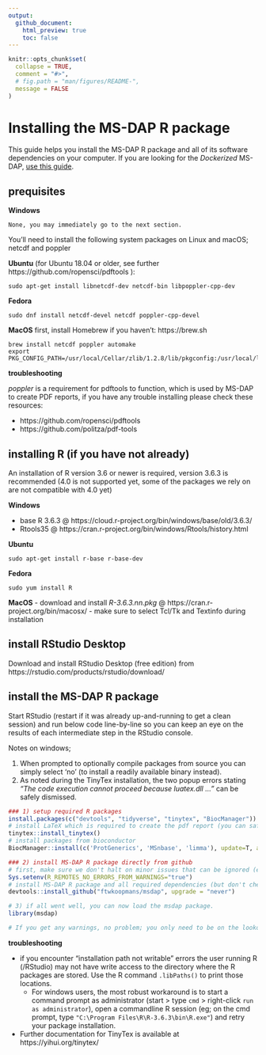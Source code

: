 ```yaml
---
output:
  github_document:
    html_preview: true
    toc: false
---
```


```r
knitr::opts_chunk$set(
  collapse = TRUE,
  comment = "#>",
  # fig.path = "man/figures/README-",
  message = FALSE
)
```


# Installing the MS-DAP R package

This guide helps you install the MS-DAP R package and all of its software dependencies on your computer. If you are looking for the _Dockerized_ MS-DAP, [use this guide](docker.md).


## prequisites

**Windows**
```
None, you may immediately go to the next section.
```

You'll need to install the following system packages on Linux and macOS; netcdf and poppler

**Ubuntu** (for Ubuntu 18.04 or older, see further https://github.com/ropensci/pdftools ):
```
sudo apt-get install libnetcdf-dev netcdf-bin libpoppler-cpp-dev
```

**Fedora**
```
sudo dnf install netcdf-devel netcdf poppler-cpp-devel
```

**MacOS**
first, install Homebrew if you haven't:  https://brew.sh
```
brew install netcdf poppler automake
export PKG_CONFIG_PATH=/usr/local/Cellar/zlib/1.2.8/lib/pkgconfig:/usr/local/lib/pkgconfig:/opt/X11/lib/pkgconfig
```

**troubleshooting**

_poppler_ is a requirement for pdftools to function, which is used by MS-DAP to create PDF reports, if you have any trouble installing please check these resources:

- https://github.com/ropensci/pdftools
- https://github.com/politza/pdf-tools



## installing R (if you have not already)

An installation of R version 3.6 or newer is required, version 3.6.3 is recommended (4.0 is not supported yet, some of the packages we rely on are not compatible with 4.0 yet)

**Windows**

- base R 3.6.3 @ https://cloud.r-project.org/bin/windows/base/old/3.6.3/
- Rtools35 @ https://cran.r-project.org/bin/windows/Rtools/history.html

**Ubuntu**
```
sudo apt-get install r-base r-base-dev
```

**Fedora**
```
sudo yum install R
```

**MacOS**
- download and install _R-3.6.3.nn.pkg_ @ https://cran.r-project.org/bin/macosx/
- make sure to select Tcl/Tk and Textinfo during installation


## install RStudio Desktop

Download and install RStudio Desktop (free edition) from https://rstudio.com/products/rstudio/download/



## install the MS-DAP R package

Start RStudio (restart if it was already up-and-running to get a clean session) and run below code line-by-line so you can keep an eye on the results of each intermediate step in the RStudio console.

Notes on windows; 

1) When prompted to optionally compile packages from source you can simply select 'no' (to install a readily available binary instead). 
2) As noted during the TinyTex installation, the two popup errors stating _"The code execution cannot proceed because luatex.dll ..."_ can be safely dismissed.


```r
### 1) setup required R packages
install.packages(c("devtools", "tidyverse", "tinytex", "BiocManager"))
# install LaTeX which is required to create the pdf report (you can safely dismiss both popup errors)
tinytex::install_tinytex()
# install packages from bioconductor
BiocManager::install(c('ProtGenerics', 'MSnbase', 'limma'), update=T, ask=F)

### 2) install MS-DAP R package directly from github
# first, make sure we don't halt on minor issues that can be ignored (eg; your R installation is a minor version behind)
Sys.setenv(R_REMOTES_NO_ERRORS_FROM_WARNINGS="true")
# install MS-DAP R package and all required dependencies (but don't check for updates on all packages, to minimize complexity)
devtools::install_github("ftwkoopmans/msdap", upgrade = "never")

# 3) if all went well, you can now load the msdap package.
library(msdap)

# If you get any warnings, no problem; you only need to be on the lookout for errors
```






**troubleshooting**

- if you encounter "installation path not writable" errors the user running R (/RStudio) may not have write access to the directory where the R packages are stored. Use the R command `.libPaths()` to print those locations. 
  - For windows users, the most robust workaround is to start a command prompt as administrator (start > type `cmd` > right-click `run as administrator`), open a commandline R session (eg; on the cmd prompt, type `"C:\Program Files\R\R-3.6.3\bin\R.exe"`) and retry your package installation.

- Further documentation for TinyTex is available at https://yihui.org/tinytex/
